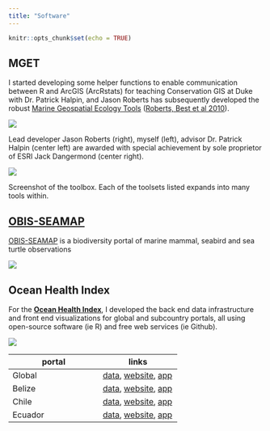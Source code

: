 ```yaml
---
title: "Software"
---
```


```r
knitr::opts_chunk$set(echo = TRUE)
```

## MGET

I started developing some helper functions to enable communication between R and ArcGIS (ArcRstats) for teaching Conservation GIS at Duke with Dr. Patrick Halpin, and Jason Roberts has subsequently developed the robust [Marine Geospatial Ecology Tools](http://mgel.env.duke.edu/mget) ([Roberts, Best et al 2010](http://www.sciencedirect.com/science/article/pii/S1364815210000885)).
    
![](images/MGET_ESRI-award_2012.jpg)

<p class="caption">Lead developer Jason Roberts (right), myself (left), advisor Dr. Patrick Halpin (center left) are awarded with special achievement by sole proprietor of ESRI Jack Dangermond (center right).</p>

[![](images/MGET-screen_thm.png)](http://mgel2011-kvm.env.duke.edu/mget/documentation/arcgis-tutorial/#MgetTree)

<p class="caption">Screenshot of the toolbox. Each of the toolsets listed expands into many tools within.</p>
  
  
## [OBIS-SEAMAP](http://seamap.env.duke.edu/)

[OBIS-SEAMAP](http://seamap.env.duke.edu/) is a biodiversity portal of marine mammal, seabird and sea turtle observations

[![](./images/obis-seamap_thm.png)](http://seamap.env.duke.edu/)

## Ocean Health Index

For the [**Ocean Health Index**](http://ohi-science.org/), I developed the back end data infrastructure and front end visualizations for global and subcountry portals, all using open-source software (ie R) and free web services (ie Github).

[![](./images/OHI-shiny2_thm.png)](http://ohi-science.org/chl/app/)

portal  | links
--------|-------
Global  | [data](https://github.com/OHI-Science/ohi-global), [website](http://www.oceanhealthindex.org/), [app](http://ohi-science.nceas.ucsb.edu/ohi-shiny2)
Belize  | [data](https://github.com/ohi-science/blz), [website](http://ohi-science.org/blz/), [app](http://ohi-science.org/blz/app/)
Chile   | [data](https://github.com/OHI-Science/chl), [website](http://ohi-science.org/chl/), [app](http://ohi-science.org/chl/app/)
Ecuador | [data](https://github.com/OHI-Science/ecu), [website](http://ohi-science.org/ecu/), [app](http://ohi-science.org/ecu/app/)
